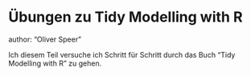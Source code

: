 # Übungen zu Tidy Modelling with R {.unnumbered}
author: "Oliver Speer"

Ich diesem Teil versuche ich Schritt für Schritt durch das Buch
"Tidy Modelling with R" zu gehen.
